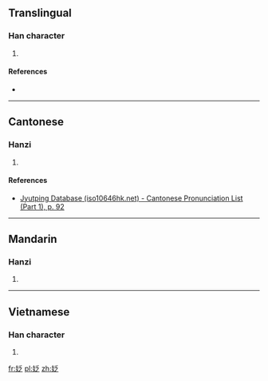 ==Translingual==

===Han character===
{{Han char|rn=38|rad=女|as=05|sn=8|four=|canj=女竹戈人 (VHIO)|ids=⿰[[女]][[乏]]}}

# {{defn|Han|sort=女05}}

====References====
* {{Han ref|kx=0258.030|dkj=06152|dj=0523.110|hdz=21032.070|uh=59C2|ud=22978}}

----

==Cantonese==

===Hanzi===
{{yue-hanzi|jyut=[[fat6]]|y=fat6}}

# {{defn|lang=yue|sort=女05}}

====References====
* [http://www.iso10646hk.net/jp/document/download.jsp Jyutping Database (iso10646hk.net) - Cantonese Pronunciation List (Part 1), p. 92]

----

==Mandarin==

===Hanzi===
{{cmn-hanzi|pin=[[fá]] ([[fa2]]), [[wēi]] ([[wei1]])|wg=fa<sup>2</sup>, wei<sup>1</sup>}}

# {{defn|lang=cmn|sort=女05}}

----

==Vietnamese==

===Han character===
{{vi-hantu|[[bợm]]|rs=女05}}

# {{defn|lang=vi|sort=女05}}

[[fr:姂]]
[[pl:姂]]
[[zh:姂]]